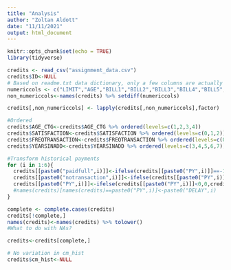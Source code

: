 ```yaml
---
title: "Analysis"
author: "Zoltan Aldott"
date: "11/11/2021"
output: html_document
---
```


```r
knitr::opts_chunk$set(echo = TRUE)
library(tidyverse)

```


```r
credits <- read_csv("assignment_data.csv")
credits$ID<-NULL
# Based on readme.txt data dictionary, only a few columns are actually numeric, so all but these columns are changed to factors
numericcols <- c("LIMIT","AGE","BILL1","BILL2","BILL3","BILL4","BILL5","BILL6","PYAMT1","PYAMT2","PYAMT3","PYAMT4","PYAMT5","PYAMT6","CREDITCRD","PY1","PY2","PY3","PY4","PY5","PY6")
non_numericcols<-names(credits) %>% setdiff(numericcols)

credits[,non_numericcols] <- lapply(credits[,non_numericcols],factor)

#Ordered
credits$AGE_CTG<-credits$AGE_CTG %>% ordered(levels=c(1,2,3,4))
credits$SATISFACTION<-credits$SATISFACTION %>% ordered(levels=c(0,1,2))
credits$FREQTRANSACTION<-credits$FREQTRANSACTION %>% ordered(levels=c(0,1))
credits$YEARSINADD<-credits$YEARSINADD %>% ordered(levels=c(3,4,5,6,7))

#Transform historical payments
for (i in 1:6){
  credits[[paste0("paidfull",i)]]<-ifelse(credits[[paste0("PY",i)]]==-1,1,0)
  credits[[paste0("notransaction",i)]]<-ifelse(credits[[paste0("PY",i)]]==-2,1,0)
  credits[[paste0("PY",i)]]<-ifelse(credits[[paste0("PY",i)]]<0,0,credits[[paste0("PY",i)]])
  #names(credits)[names(credits)==paste0("PY",i)]<-paste0("DELAY",i)
}

complete <- complete.cases(credits)
credits[!complete,]
names(credits)<-names(credits) %>% tolower()
#What to do with NAs?

credits<-credits[complete,]

# No variation in cm_hist
credits$cm_hist<-NULL

```


```r

```


```r

```


```r

```


```r

```